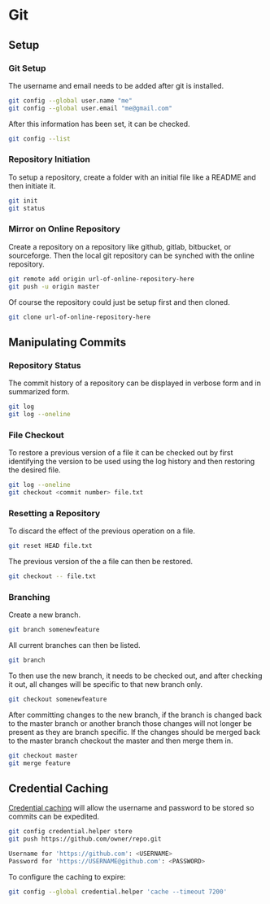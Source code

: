 # Git {#git}

## Setup
### Git Setup
The username and email needs to be added after git is installed.
```bash
git config --global user.name "me"
git config --global user.email "me@gmail.com"
```
After this information has been set, it can be checked.
```bash
git config --list
```

### Repository Initiation
To setup a repository, create a folder with an initial file like a README and then initiate it.
```bash
git init
git status
```

### Mirror on Online Repository
Create a repository on a repository like github, gitlab, bitbucket, or sourceforge. Then the local git repository can be synched with the online repository.
```bash
git remote add origin url-of-online-repository-here
git push -u origin master
```
Of course the repository could just be setup first and then cloned.
```bash
git clone url-of-online-repository-here
```

## Manipulating Commits
### Repository Status
The commit history of a repository can be displayed in verbose form and in summarized form.
```bash
git log
git log --oneline
```

### File Checkout
To restore a previous version of a file it can be checked out by first identifying the version to be used using the log history and then restoring the desired file.
```bash
git log --oneline
git checkout <commit number> file.txt
```

### Resetting a Repository
To discard the effect of the previous operation on a file.
```bash
git reset HEAD file.txt
```
The previous version of the a file can then be restored.
```bash
git checkout -- file.txt
```

### Branching
Create a new branch.
```bash
git branch somenewfeature
```

All current branches can then be listed.
```bash
git branch
```

To then use the new branch, it needs to be checked out, and after checking it out, all changes will be specific to that new branch only.
```bash
git checkout somenewfeature
```

After committing changes to the new branch, if the branch is changed back to the master branch or another branch those changes will not longer be present as they are branch specific. If the changes should be merged back to the master branch checkout the master and then merge them in.
```bash
git checkout master
git merge feature
```

## Credential Caching
[Credential caching]('https://help.github.com/articles/caching-your-github-password-in-git/#platform-linux') will allow the username and password to be stored so commits can be expedited.
```bash
git config credential.helper store
git push https://github.com/owner/repo.git

Username for 'https://github.com': <USERNAME>
Password for 'https://USERNAME@github.com': <PASSWORD>
```

To configure the caching to expire:
```bash
git config --global credential.helper 'cache --timeout 7200'
```
